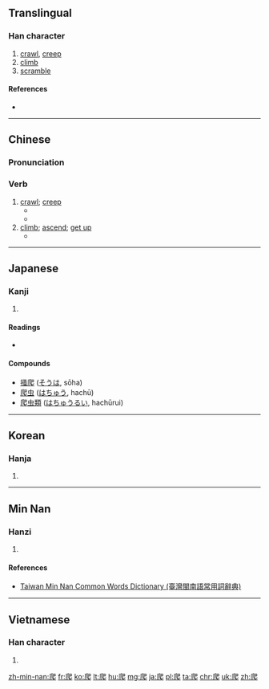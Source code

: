 ==Translingual==

===Han character===
{{Han char|rn=87|rad=爪|as=04|sn=8|four=7723<sub>1</sub>|canj=竹人日山 (HOAU)|ids=⿺[[爪]][[巴]]}}

# [[crawl]], [[creep]]
# [[climb]]
# [[scramble]]

====References====
* {{Han ref|kx=0688.320|dkj=19662|dj=1101.210|hdz=32031.050|uh=722C|ud=29228|bh=AAA6|bd=43686}}

----
==Chinese==
{{zh-forms}}

===Pronunciation===
{{zh-pron
|m=pá
|c=paa4
|mn=pê
|cat=v
}}

===Verb===
{{zh-verb}}

# [[crawl]]; [[creep]]
#* {{zh-usex|我們 的 寶寶 剛 開始 會 '''爬'''。|Our baby is just starting to '''crawl'''.}}
#* {{zh-usex|狗 '''爬''' 到 汽車 下 藏 著{zhe}。|The dog '''crept''' under the car to hide.}}
# [[climb]]; [[ascend]]; [[get up]]
#* {{zh-usex|猴子 '''爬''' 上 了 樹。|The monkey '''climbed''' up a tree.}}

----

==Japanese==

===Kanji===
{{ja-kanji|grade=9|rs=爪04}}

# {{defn|lang=ja|sort=爪04}}

====Readings====
* {{ja-readings|on=[[は]] (ha)|kun=[[かく]] (kaku)}}

====Compounds====
* [[掻爬]] ([[そうは]], sōha)
* [[爬虫]] ([[はちゅう]], hachū)
* [[爬虫類]] ([[はちゅうるい]], hachūrui)

----

==Korean==

===Hanja===
{{ko-hanja|hangeul=파|eumhun=|rv=pa|mr=p'a|y=pha}}

# {{defn|lang=ko|sort=爪04}}

----
==Min Nan==

===Hanzi===
{{nan-hanzi|tlpa=pê (pe<sup>5</sup>)}}

# {{defn|lang=nan|sort=爪04}}

====References====
*[http://twblg.dict.edu.tw/holodict_new/result_detail.jsp?n_no=4337&curpage=1&sample=%E7%88%AC&radiobutton=1&querytarget=1&limit=20&pagenum=1&rowcount=2 Taiwan Min Nan Common Words Dictionary (臺灣閩南語常用詞辭典)]

----

==Vietnamese==

===Han character===
{{vi-hantu|[[ba]], [[bò]], [[bà]], [[bà]]|rs=爪04}}

# {{defn|lang=vi|sort=爪04}}

[[zh-min-nan:爬]]
[[fr:爬]]
[[ko:爬]]
[[lt:爬]]
[[hu:爬]]
[[mg:爬]]
[[ja:爬]]
[[pl:爬]]
[[ta:爬]]
[[chr:爬]]
[[uk:爬]]
[[zh:爬]]